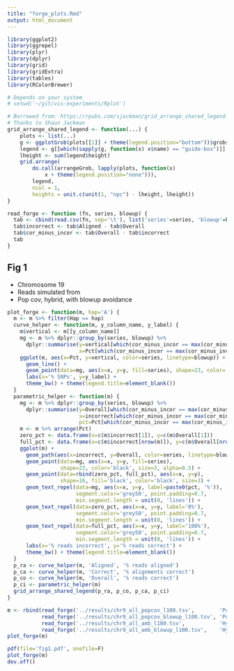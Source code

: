 ```yaml
---
title: "forge_plots.Rmd"
output: html_document
---
```


```r
library(ggplot2)
library(ggrepel)
library(plyr)
library(dplyr)
library(grid)
library(gridExtra)
library(tables)
library(RColorBrewer)
```

```r
# Depends on your system
# setwd('~/git/vis-experiments/Rplot')
```

```r
# Borrowed from: https://rpubs.com/sjackman/grid_arrange_shared_legend
# Thanks to Shaun Jackman
grid_arrange_shared_legend <- function(...) {
    plots <- list(...)
    g <- ggplotGrob(plots[[1]] + theme(legend.position="bottom"))$grobs
    legend <- g[[which(sapply(g, function(x) x$name) == "guide-box")]]
    lheight <- sum(legend$height)
    grid.arrange(
        do.call(arrangeGrob, lapply(plots, function(x)
            x + theme(legend.position="none"))),
        legend,
        ncol = 1,
        heights = unit.c(unit(1, "npc") - lheight, lheight))
}
```

```r
read_forge <- function (fn, series, blowup) {
  tab <- cbind(read.csv(fn, sep='\t'), list('series'=series, 'blowup'=blowup))
  tab$incorrect <- tab$Aligned - tab$Overall
  tab$cor_minus_incor <- tab$Overall - tab$incorrect
  tab
}
```

## Fig 1

* Chromosome 19
* Reads simulated from
* Pop cov, hybrid, with blowup avoidance

```r
plot_forge <- function(m, hap='A') {
  m <- m %>% filter(Hap == hap)
  curve_helper <- function(m, y_column_name, y_label) {
    m$vertical <- m[[y_column_name]]
    mg <- m %>% dplyr::group_by(series, blowup) %>%
      dplyr::summarise(y=vertical[which(cor_minus_incor == max(cor_minus_incor))[1]],
                       x=Pct[which(cor_minus_incor == max(cor_minus_incor))[1]])
    ggplot(m, aes(x=Pct, y=vertical, color=series, linetype=blowup)) +
      geom_line() +
      geom_point(data=mg, aes(x=x, y=y, fill=series), shape=23, color='black', size=3, alpha=0.5) +
      labs(x='% SNPs', y=y_label) +
      theme_bw() + theme(legend.title=element_blank())
  }
  parametric_helper <- function(m) {
    mg <- m %>% dplyr::group_by(series, blowup) %>%
      dplyr::summarise(y=Overall[which(cor_minus_incor == max(cor_minus_incor))[1]],
                       x=incorrect[which(cor_minus_incor == max(cor_minus_incor))[1]],
                       pct=Pct[which(cor_minus_incor == max(cor_minus_incor))[1]])
    m <- m %>% arrange(Pct)
    zero_pct <- data.frame(x=c(m$incorrect[1]), y=c(m$Overall[1]))
    full_pct <- data.frame(x=c(m$incorrect[nrow(m)]), y=c(m$Overall[nrow(m)]))
    ggplot(m) +
      geom_path(aes(x=incorrect, y=Overall, color=series, linetype=blowup)) +
      geom_point(data=mg, aes(x=x, y=y, fill=series),
                 shape=23, color='black', size=3, alpha=0.5) +
      geom_point(data=rbind(zero_pct, full_pct), aes(x=x, y=y),
                 shape=16, fill='black', color='black', size=3) +
      geom_text_repel(data=mg, aes(x=x, y=y, label=paste0(pct, '%')),
                      segment.color='grey50', point.padding=0.7,
                      min.segment.length = unit(0, 'lines')) +
      geom_text_repel(data=zero_pct, aes(x=x, y=y, label='0%'),
                      segment.color='grey50', point.padding=0.7,
                      min.segment.length = unit(0, 'lines')) +
      geom_text_repel(data=full_pct, aes(x=x, y=y, label='100%'),
                      segment.color='grey50', point.padding=0.7,
                      min.segment.length = unit(0, 'lines')) +
      labs(x='% reads incorrect', y='% reads correct') +
      theme_bw() + theme(legend.title=element_blank())
  }
  p_ra <- curve_helper(m, 'Aligned', '% reads aligned')
  p_ca <- curve_helper(m, 'Correct', '% alignments correct') 
  p_co <- curve_helper(m, 'Overall', '% reads correct') 
  p_ci <- parametric_helper(m)
  grid_arrange_shared_legend(p_ra, p_co, p_ca, p_ci)
}
```

```r
m <- rbind(read_forge('../results/chr9_all_popcov_l100.tsv',        'Population coverage', 'Standard'),
           read_forge('../results/chr9_all_popcov_blowup_l100.tsv', 'Population coverage', 'Blowup avoid'),
           read_forge('../results/chr9_all_amb_l100.tsv',           'Hybrid',              'Standard'),
           read_forge('../results/chr9_all_amb_blowup_l100.tsv',    'Hybrid',              'Blowup avoid'))
plot_forge(m)

pdf(file='fig1.pdf', onefile=F)
plot_forge(m)
dev.off()
```


